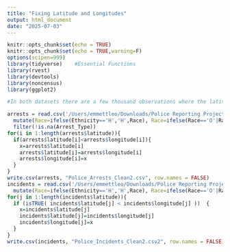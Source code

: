```yaml
---
title: "Fixing Latitude and Longitudes"
output: html_document
date: "2025-07-03"
---
```


```r
knitr::opts_chunk$set(echo = TRUE)
knitr::opts_chunk$set(echo = TRUE,warning=F)
options(scipen=999)
library(tidyverse)    #Essential Functions
library(rvest)
library(devtools)
library(noncensus)
library(ggplot2)
```

```r

#In both datasets there are a few thousand observations where the latitude and longitude were swapped. This code fixes that for both datasets.

arrests = read.csv('/Users/emmettleo/Downloads/Police Reporting Project/Police_Arrests_Clean.csv')%>%
  mutate(Race=ifelse(Ethnicity=='H','H',Race), Race=ifelse(Race=='O'|Race=='U',NA, Race)) %>%
  filter(!is.na(Arrest_Type))
for(i in 1:length(arrests$latitude)){
  if(arrests$latitude[i]<arrests$longitude[i]){
    x=arrests$latitude[i]
    arrests$latitude[i]=arrests$longitude[i]
    arrests$longitude[i]=x
  }
}
write.csv(arrests, "Police_Arrests_Clean2.csv", row.names = FALSE)
incidents = read.csv('/Users/emmettleo/Downloads/Police Reporting Project/Police_Incidents_Clean.csv')%>%
  mutate(Race=ifelse(Ethnicity=='H','H',Race), Race=ifelse(Race=='O'|Race=='U',NA, Race))
for(j in 1:length(incidents$latitude)){
  if (isTRUE( incidents$latitude[j] < incidents$longitude[j] ))  {
    x=incidents$latitude[j]
    incidents$latitude[j]=incidents$longitude[j]
    incidents$longitude[j]=x
  }
}
write.csv(incidents, "Police_Incidents_Clean2.csv2", row.names = FALSE)
```